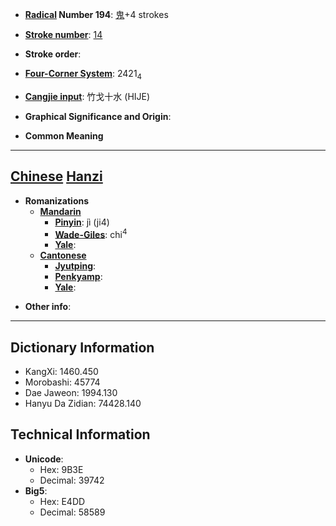 * '''[[Wiktionary:Chinese radical index| Radical]] Number 194''': [[Wiktionary:Chinese radical index 鬼|鬼]]+4 strokes

* '''[[Wiktionary:Chinese total strokes index|Stroke number]]''': [[Wiktionary:Chinese total strokes index 14|14]]

* '''Stroke order''': 

* '''[[Wiktionary:Chinese four corner index|Four-Corner System]]''': 2421<sub>4</sub>

* '''[[Wiktionary:Chinese Cangjie index|Cangjie input]]''': 竹戈十水 (HIJE)

* '''Graphical Significance and Origin''': 

* '''Common Meaning'''

----

== [[Chinese]] [[Hanzi]] ==

* '''Romanizations'''
** '''[[Mandarin]]'''
*** '''[[Pinyin]]''': jì (ji4)
*** '''[[Wade-Giles]]''': chi<sup>4</sup>
*** '''[[Yale]]''': 
** '''[[Cantonese]]'''
*** '''[[Jyutping]]''':
*** '''[[Penkyamp]]''': 
*** '''[[Yale]]''': 

* '''Other info''': 

----

== Dictionary Information ==

* KangXi: 1460.450
* Morobashi: 45774
* Dae Jaweon: 1994.130
* Hanyu Da Zidian: 74428.140

== Technical Information ==

* '''Unicode''':
** Hex: 9B3E
** Decimal: 39742
* '''Big5''':
** Hex: E4DD
** Decimal: 58589